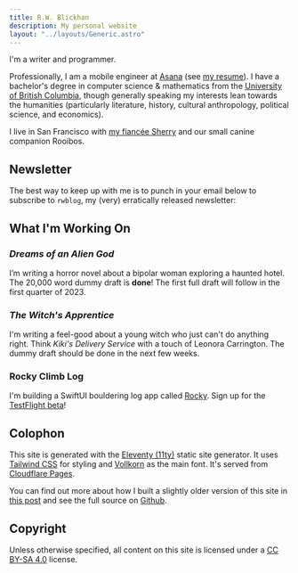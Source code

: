 ```yaml
---
title: R.W. Blickhan
description: My personal website
layout: "../layouts/Generic.astro"
---
```


I'm a writer and programmer.

Professionally, I am a mobile engineer at [Asana](https://asana.com/) (see [my resume](/files/resume.pdf)). I have a bachelor's degree in computer science & mathematics from the [University of British Columbia](https://www.ubc.ca/), though generally speaking my interests lean towards the humanities (particularly literature, history, cultural anthropology, political science, and economics).

I live in San Francisco with [my fiancée Sherry](http://sherryyuan.me) and our small canine companion Rooibos.

## Newsletter

The best way to keep up with me is to punch in your email below to subscribe to `rwblog`, my (very) erratically released newsletter:


<Email />

## What I'm Working On

### *Dreams of an Alien God*

I’m writing a horror novel about a bipolar woman exploring a haunted hotel. The 20,000 word dummy draft is **done**! The first full draft will follow in the first quarter of 2023.

### *The Witch's Apprentice*

I'm writing a feel-good about a young witch who just can't do anything right. Think *Kiki's Delivery Service* with a touch of Leonora Carrington. The dummy draft should be done in the next few weeks.

### Rocky Climb Log

I'm building a SwiftUI bouldering log app called [Rocky](https://github.com/rwblickhan/rocky). Sign up for the [TestFlight beta](https://testflight.apple.com/join/aSXcntYe)!

## Colophon

This site is generated with the [Eleventy (11ty)](https://www.11ty.dev) static site generator. It uses [Tailwind CSS](https://tailwindcss.com) for styling and [Vollkorn](http://vollkorn-typeface.com) as the main font. It's served from [Cloudflare Pages](https://pages.cloudflare.com).

You can find out more about how I built a slightly older version of this site in [this post](/nonfiction/2022-site) and see the full source on [Github](https://github.com/rwblickhan/11ty-rwblickhan.org).

## Copyright

Unless otherwise specified, all content on this site is licensed under a [CC BY-SA 4.0](https://creativecommons.org/licenses/by-sa/4.0/) license.
